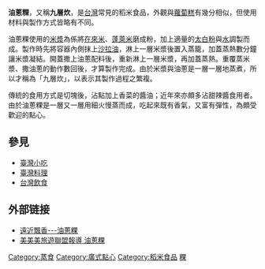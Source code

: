 {{Refimprove|time=2013-06-21T08:23:57+00:00 }}
'''油蔥粿'''，又稱'''九層炊'''，是[[台灣|台灣]]常見的稻米食品，外觀與[[蘿蔔糕|蘿蔔糕]]有幾分相似，但使用材料與製作方式皆略有不同。

油蔥粿使用的[[米漿|米漿]]為係將[[在來米|在來米]]、[[蓬萊米|蓬萊米]]磨成粉，加上適量的[[太白粉|太白粉]]與[[水|水]]調製而成。製作時先將容器內側抹上[[沙拉油|沙拉油]]，淋上一層米漿後置入蒸籠，加蓋蒸熱數分鐘讓米漿凝結。開蓋撒上油蔥配料後，重新淋上一層米漿，再加蓋蒸熱。重覆蒸米漿、撒油蔥的動作數回後，才算製作完成。由於米漿與油蔥是一層一層地蒸煮，所以才稱為「九層炊」，以表示其製作過程之繁複。

傳統的食用方式是切塊後，沾點加上香菜的醬油；近年來亦頗多沾甜辣醬食用者。由於油蔥粿是一層又一層用細火慢蒸而成，吃起來既有香氣，又富有彈性，為頗受歡迎的點心。

==參見==
* [[臺灣小吃|臺灣小吃]]
* [[臺灣料理|臺灣料理]]
* [[台灣飲食|台灣飲食]]

== 外部链接 ==
*[http://epaper.pchome.com.tw/archive/last.htm?s_date=old&s_dir=20071106&s_code=0707&s_cat= 遠近飄香---油蔥粿] {{Wayback|url=http://epaper.pchome.com.tw/archive/last.htm?s_date=old&s_dir=20071106&s_code=0707&s_cat= |date=20190611113413 }}
*[https://web.archive.org/web/20090621090020/http://emmm.tw/L3_content.php?L3_id=42310 美美美旅遊聯盟報導 油蔥粿]
{{稻}}

[[Category:蒸食|Category:蒸食]]
[[Category:廣式點心|Category:廣式點心]]
[[Category:稻米食品|Category:稻米食品]]
[[Category:台灣小吃|粿]]